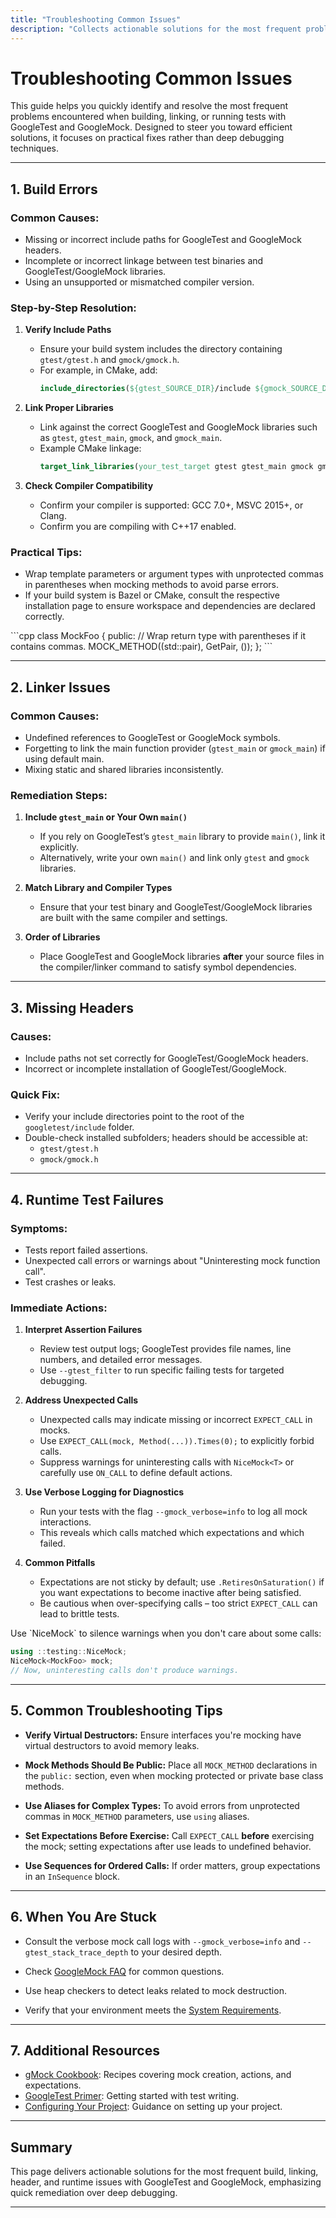 ```yaml
---
title: "Troubleshooting Common Issues"
description: "Collects actionable solutions for the most frequent problems: build errors, linker issues, missing headers, and runtime test failures. Steers users toward quick resolution instead of deep debugging."
---
```


# Troubleshooting Common Issues

This guide helps you quickly identify and resolve the most frequent problems encountered when building, linking, or running tests with GoogleTest and GoogleMock. Designed to steer you toward efficient solutions, it focuses on practical fixes rather than deep debugging techniques.

---

## 1. Build Errors

### Common Causes:
- Missing or incorrect include paths for GoogleTest and GoogleMock headers.
- Incomplete or incorrect linkage between test binaries and GoogleTest/GoogleMock libraries.
- Using an unsupported or mismatched compiler version.

### Step-by-Step Resolution:

1. **Verify Include Paths**
   - Ensure your build system includes the directory containing `gtest/gtest.h` and `gmock/gmock.h`.
   - For example, in CMake, add:
     ```cmake
     include_directories(${gtest_SOURCE_DIR}/include ${gmock_SOURCE_DIR}/include)
     ```

2. **Link Proper Libraries**
   - Link against the correct GoogleTest and GoogleMock libraries such as `gtest`, `gtest_main`, `gmock`, and `gmock_main`.
   - Example CMake linkage:
     ```cmake
     target_link_libraries(your_test_target gtest gtest_main gmock gmock_main)
     ```

3. **Check Compiler Compatibility**
   - Confirm your compiler is supported: GCC 7.0+, MSVC 2015+, or Clang.
   - Confirm you are compiling with C++17 enabled.

### Practical Tips:
- Wrap template parameters or argument types with unprotected commas in parentheses when mocking methods to avoid parse errors.
- If your build system is Bazel or CMake, consult the respective installation page to ensure workspace and dependencies are declared correctly.

<Accordion title="Example of a MOCK_METHOD with complex types">
```cpp
class MockFoo {
 public:
  // Wrap return type with parentheses if it contains commas.
  MOCK_METHOD((std::pair<bool, int>), GetPair, ());
};
```
</Accordion>

---

## 2. Linker Issues

### Common Causes:
- Undefined references to GoogleTest or GoogleMock symbols.
- Forgetting to link the main function provider (`gtest_main` or `gmock_main`) if using default main.
- Mixing static and shared libraries inconsistently.

### Remediation Steps:

1. **Include `gtest_main` or Your Own `main()`**
   - If you rely on GoogleTest’s `gtest_main` library to provide `main()`, link it explicitly.
   - Alternatively, write your own `main()` and link only `gtest` and `gmock` libraries.

2. **Match Library and Compiler Types**
   - Ensure that your test binary and GoogleTest/GoogleMock libraries are built with the same compiler and settings.

3. **Order of Libraries**
   - Place GoogleTest and GoogleMock libraries **after** your source files in the compiler/linker command to satisfy symbol dependencies.

---

## 3. Missing Headers

### Causes:
- Include paths not set correctly for GoogleTest/GoogleMock headers.
- Incorrect or incomplete installation of GoogleTest/GoogleMock.

### Quick Fix:
- Verify your include directories point to the root of the `googletest/include` folder.
- Double-check installed subfolders; headers should be accessible at:
  - `gtest/gtest.h`
  - `gmock/gmock.h`


---

## 4. Runtime Test Failures

### Symptoms:
- Tests report failed assertions.
- Unexpected call errors or warnings about "Uninteresting mock function call".
- Test crashes or leaks.

### Immediate Actions:

1. **Interpret Assertion Failures**
   - Review test output logs; GoogleTest provides file names, line numbers, and detailed error messages.
   - Use `--gtest_filter` to run specific failing tests for targeted debugging.

2. **Address Unexpected Calls**
   - Unexpected calls may indicate missing or incorrect `EXPECT_CALL` in mocks.
   - Use `EXPECT_CALL(mock, Method(...)).Times(0);` to explicitly forbid calls.
   - Suppress warnings for uninteresting calls with `NiceMock<T>` or carefully use `ON_CALL` to define default actions.

3. **Use Verbose Logging for Diagnostics**
   - Run your tests with the flag `--gmock_verbose=info` to log all mock interactions.
   - This reveals which calls matched which expectations and which failed.

4. **Common Pitfalls**
   - Expectations are not sticky by default; use `.RetiresOnSaturation()` if you want expectations to become inactive after being satisfied.
   - Be cautious when over-specifying calls – too strict `EXPECT_CALL` can lead to brittle tests.

<Accordion title="Suppress 'Uninteresting mock function call' warnings">
Use `NiceMock` to silence warnings when you don't care about some calls:

```cpp
using ::testing::NiceMock;
NiceMock<MockFoo> mock;
// Now, uninteresting calls don't produce warnings.
```
</Accordion>

---

## 5. Common Troubleshooting Tips

- **Verify Virtual Destructors:** Ensure interfaces you're mocking have virtual destructors to avoid memory leaks.

- **Mock Methods Should Be Public:** Place all `MOCK_METHOD` declarations in the `public:` section, even when mocking protected or private base class methods.

- **Use Aliases for Complex Types:** To avoid errors from unprotected commas in `MOCK_METHOD` parameters, use `using` aliases.

- **Set Expectations Before Exercise:** Call `EXPECT_CALL` **before** exercising the mock; setting expectations after use leads to undefined behavior.

- **Use Sequences for Ordered Calls:** If order matters, group expectations in an `InSequence` block.


---

## 6. When You Are Stuck

- Consult the verbose mock call logs with `--gmock_verbose=info` and `--gtest_stack_trace_depth` to your desired depth.

- Check [GoogleMock FAQ](https://github.com/google/googletest/blob/main/docs/gmock_faq.md) for common questions.

- Use heap checkers to detect leaks related to mock destruction.

- Verify that your environment meets the [System Requirements](https://github.com/google/googletest/blob/main/getting-started/prerequisites-installation/system-requirements.md).

---

## 7. Additional Resources

- [gMock Cookbook](https://google.github.io/googletest/gmock_cook_book.html): Recipes covering mock creation, actions, and expectations.
- [GoogleTest Primer](https://github.com/google/googletest/blob/main/docs/primer.md): Getting started with test writing.
- [Configuring Your Project](https://github.com/google/googletest/blob/main/getting-started/configuration-first-run/configure-project.md): Guidance on setting up your project.

---

## Summary
This page delivers actionable solutions for the most frequent build, linking, header, and runtime issues with GoogleTest and GoogleMock, emphasizing quick remediation over deep debugging.

---